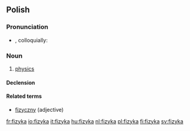 ==Polish==

===Pronunciation===
* {{IPA|[ˈfizɨka]|lang=pl}}, colloquially: {{IPAchar|[fiˈzɨka]|lang=pl}}

===Noun===
{{infl|pl|noun|g=f}}

# [[physics]]

====Declension====
{{pl-decl-noun-ka|fizy|fizyk}}

====Related terms====
* [[fizyczny]] (adjective)

[[Category:pl:Physics| ]]

[[fr:fizyka]]
[[io:fizyka]]
[[it:fizyka]]
[[hu:fizyka]]
[[nl:fizyka]]
[[pl:fizyka]]
[[fi:fizyka]]
[[sv:fizyka]]